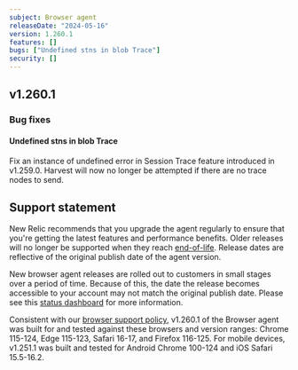 ```yaml
---
subject: Browser agent
releaseDate: "2024-05-16"
version: 1.260.1
features: []
bugs: ["Undefined stns in blob Trace"]
security: []
---
```


## v1.260.1

### Bug fixes

#### Undefined stns in blob Trace

Fix an instance of undefined error in Session Trace feature introduced in v1.259.0. Harvest will now no longer be attempted if there are no trace nodes to send.

## Support statement

New Relic recommends that you upgrade the agent regularly to ensure that you're getting the latest features and performance benefits. Older releases will no longer be supported when they reach [end-of-life](https://docs.newrelic.com/docs/browser/browser-monitoring/getting-started/browser-agent-eol-policy/). Release dates are reflective of the original publish date of the agent version.

New browser agent releases are rolled out to customers in small stages over a period of time. Because of this, the date the release becomes accessible to your account may not match the original publish date. Please see this [status dashboard](https://newrelic.github.io/newrelic-browser-agent-release/) for more information.

Consistent with our [browser support policy](https://docs.newrelic.com/docs/browser/new-relic-browser/getting-started/compatibility-requirements-browser-monitoring/#browser-types), v1.260.1 of the Browser agent was built for and tested against these browsers and version ranges: Chrome 115-124, Edge 115-123, Safari 16-17, and Firefox 116-125. For mobile devices, v1.251.1 was built and tested for Android Chrome 100-124 and iOS Safari 15.5-16.2.
